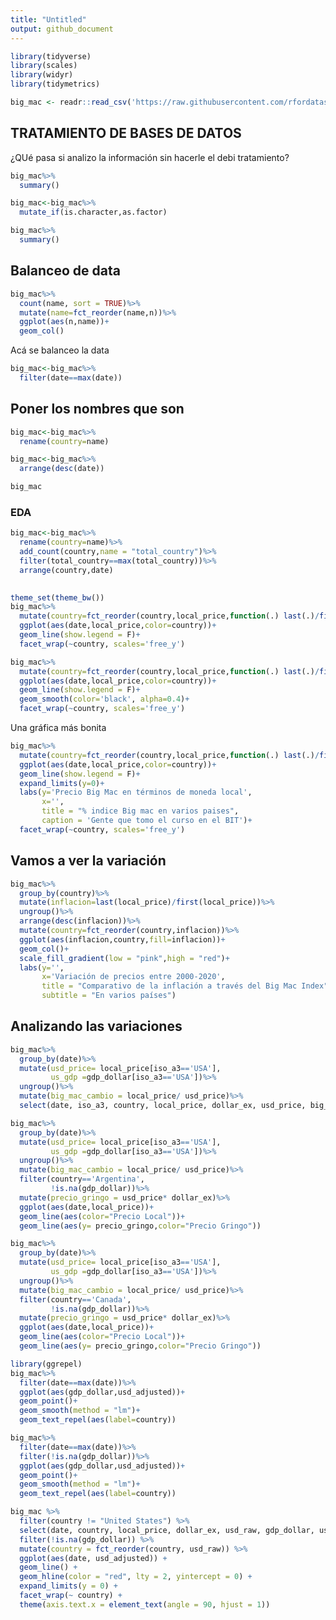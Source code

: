```yaml
---
title: "Untitled"
output: github_document
---
```



```r
library(tidyverse)
library(scales)
library(widyr)
library(tidymetrics)
```

```r
big_mac <- readr::read_csv('https://raw.githubusercontent.com/rfordatascience/tidytuesday/master/data/2020/2020-12-22/big-mac.csv')
```


## TRATAMIENTO DE BASES DE DATOS


¿QUé pasa si analizo la información sin hacerle el debi tratamiento?

```r
big_mac%>%
  summary()
```


```r
big_mac<-big_mac%>%
  mutate_if(is.character,as.factor)

big_mac%>%
  summary()
```

## Balanceo de data

```r
big_mac%>%
  count(name, sort = TRUE)%>%
  mutate(name=fct_reorder(name,n))%>%
  ggplot(aes(n,name))+
  geom_col()
```
Acá se balanceo la data

```r
big_mac<-big_mac%>%
  filter(date==max(date))
```

## Poner los nombres que son


```r
big_mac<-big_mac%>%
  rename(country=name)

big_mac<-big_mac%>%
  arrange(desc(date))

big_mac
```

### EDA 


```r
big_mac<-big_mac%>%
  rename(country=name)%>%
  add_count(country,name = "total_country")%>%
  filter(total_country==max(total_country))%>%
  arrange(country,date)
  
```



```r
theme_set(theme_bw())
big_mac%>%
  mutate(country=fct_reorder(country,local_price,function(.) last(.)/first(.)))%>%
  ggplot(aes(date,local_price,color=country))+
  geom_line(show.legend = F)+
  facet_wrap(~country, scales='free_y')
```


```r
big_mac%>%
  mutate(country=fct_reorder(country,local_price,function(.) last(.)/first(.)))%>%
  ggplot(aes(date,local_price,color=country))+
  geom_line(show.legend = F)+
  geom_smooth(color='black', alpha=0.4)+
  facet_wrap(~country, scales='free_y')
```


Una gráfica más bonita


```r
big_mac%>%
  mutate(country=fct_reorder(country,local_price,function(.) last(.)/first(.)))%>%
  ggplot(aes(date,local_price,color=country))+
  geom_line(show.legend = F)+
  expand_limits(y=0)+
  labs(y='Precio Big Mac en términos de moneda local',
       x='',
       title = "% indice Big mac en varios paises",
       caption = 'Gente que tomo el curso en el BIT')+
  facet_wrap(~country, scales='free_y')
```



## Vamos a ver la variación


```r
big_mac%>%
  group_by(country)%>%
  mutate(inflacion=last(local_price)/first(local_price))%>%
  ungroup()%>%
  arrange(desc(inflacion))%>%
  mutate(country=fct_reorder(country,inflacion))%>%
  ggplot(aes(inflacion,country,fill=inflacion))+
  geom_col()+
  scale_fill_gradient(low = "pink",high = "red")+
  labs(y='',
       x='Variación de precios entre 2000-2020',
       title = "Comparativo de la inflación a través del Big Mac Index",
       subtitle = "En varios países")
```


## Analizando las variaciones


```r
big_mac%>%
  group_by(date)%>%
  mutate(usd_price= local_price[iso_a3=='USA'],
         us_gdp =gdp_dollar[iso_a3=='USA'])%>%
  ungroup()%>%
  mutate(big_mac_cambio = local_price/ usd_price)%>%
  select(date, iso_a3, country, local_price, dollar_ex, usd_price, big_mac_cambio, usd_raw, gdp_dollar, us_gdp, usd_adjusted)
```
```r
big_mac%>%
  group_by(date)%>%
  mutate(usd_price= local_price[iso_a3=='USA'],
         us_gdp =gdp_dollar[iso_a3=='USA'])%>%
  ungroup()%>%
  mutate(big_mac_cambio = local_price/ usd_price)%>%
  filter(country=='Argentina',
         !is.na(gdp_dollar))%>%
  mutate(precio_gringo = usd_price* dollar_ex)%>%
  ggplot(aes(date,local_price))+
  geom_line(aes(color="Precio Local"))+
  geom_line(aes(y= precio_gringo,color="Precio Gringo"))
```


```r
big_mac%>%
  group_by(date)%>%
  mutate(usd_price= local_price[iso_a3=='USA'],
         us_gdp =gdp_dollar[iso_a3=='USA'])%>%
  ungroup()%>%
  mutate(big_mac_cambio = local_price/ usd_price)%>%
  filter(country=='Canada',
         !is.na(gdp_dollar))%>%
  mutate(precio_gringo = usd_price* dollar_ex)%>%
  ggplot(aes(date,local_price))+
  geom_line(aes(color="Precio Local"))+
  geom_line(aes(y= precio_gringo,color="Precio Gringo"))
```

```r
library(ggrepel)
big_mac%>%
  filter(date==max(date))%>%
  ggplot(aes(gdp_dollar,usd_adjusted))+
  geom_point()+
  geom_smooth(method = "lm")+
  geom_text_repel(aes(label=country))
```


```r
big_mac%>%
  filter(date==max(date))%>%
  filter(!is.na(gdp_dollar))%>%
  ggplot(aes(gdp_dollar,usd_adjusted))+
  geom_point()+
  geom_smooth(method = "lm")+
  geom_text_repel(aes(label=country))
```
```r
big_mac %>%
  filter(country != "United States") %>%
  select(date, country, local_price, dollar_ex, usd_raw, gdp_dollar, usd_adjusted) %>%
  filter(!is.na(gdp_dollar)) %>%
  mutate(country = fct_reorder(country, usd_raw)) %>%
  ggplot(aes(date, usd_adjusted)) +
  geom_line() +
  geom_hline(color = "red", lty = 2, yintercept = 0) +
  expand_limits(y = 0) +
  facet_wrap(~ country) +
  theme(axis.text.x = element_text(angle = 90, hjust = 1))
```

